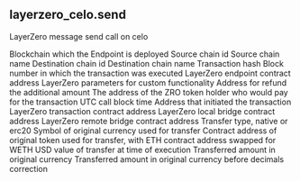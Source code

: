 ## layerzero_celo.send 
LayerZero message send call on celo

<ParamField path="blockchain">
Blockchain which the Endpoint is deployed
</ParamField>
<ParamField path="source_chain_id">
Source chain id
</ParamField>
<ParamField path="source_chain_name">
Source chain name
</ParamField>
<ParamField path="destination_chain_id">
Destination chain id
</ParamField>
<ParamField path="destination_chain_name">
Destination chain name
</ParamField>
<ParamField path="tx_hash">
Transaction hash
</ParamField>
<ParamField path="block_number">
Block number in which the transaction was executed
</ParamField>
<ParamField path="endpoint_contract">
LayerZero endpoint contract address
</ParamField>
<ParamField path="trace_address">

</ParamField>
<ParamField path="adapter_params">
LayerZero parameters for custom functionality
</ParamField>
<ParamField path="refund_address">
Address for refund the additional amount
</ParamField>
<ParamField path="zro_payment_address">
The address of the ZRO token holder who would pay for the transaction
</ParamField>
<ParamField path="block_time">
UTC call block time
</ParamField>
<ParamField path="user_address">
Address that initiated the transaction
</ParamField>
<ParamField path="transaction_contract">
LayerZero transaction contract address
</ParamField>
<ParamField path="local_bridge_contract">
LayerZero local bridge contract address
</ParamField>
<ParamField path="remote_bridge_contract">
LayerZero remote bridge contract address
</ParamField>
<ParamField path="transfer_type">
Transfer type, native or erc20
</ParamField>
<ParamField path="currency_symbol">
Symbol of original currency used for transfer
</ParamField>
<ParamField path="currency_contract">
Contract address of original token used for transfer, with ETH contract address swapped for WETH
</ParamField>
<ParamField path="amount_usd">
USD value of transfer at time of execution
</ParamField>
<ParamField path="amount_original">
Transferred amount in original currency
</ParamField>
<ParamField path="amount_raw">
Transferred amount in original currency before decimals correction
</ParamField>
